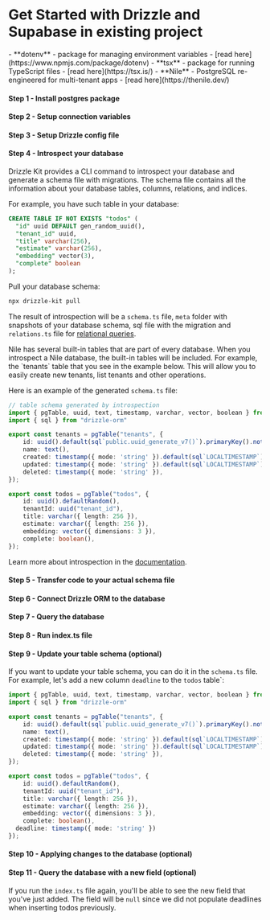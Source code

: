
<Breadcrumbs/>

# Get Started with Drizzle and Supabase in existing project

<Prerequisites>
  - **dotenv** - package for managing environment variables - [read here](https://www.npmjs.com/package/dotenv)
  - **tsx** - package for running TypeScript files - [read here](https://tsx.is/)
  - **Nile** - PostgreSQL re-engineered for multi-tenant apps - [read here](https://thenile.dev/)
</Prerequisites>

<FileStructure/>

#### Step 1 - Install **postgres** package
<InstallPackages lib='pg' devlib=' @types/pg'/>

#### Step 2 - Setup connection variables

<SetupEnv env_variable='NILEDB_URL' />

#### Step 3 - Setup Drizzle config file

<SetupConfig dialect='postgresql' env_variable='NILEDB_URL'/>

#### Step 4 - Introspect your database

Drizzle Kit provides a CLI command to introspect your database and generate a schema file with migrations. The schema file contains all the information about your database tables, columns, relations, and indices.

For example, you have such table in your database:

```sql copy
CREATE TABLE IF NOT EXISTS "todos" (
  "id" uuid DEFAULT gen_random_uuid(),
  "tenant_id" uuid,
  "title" varchar(256),
  "estimate" varchar(256),
  "embedding" vector(3),
  "complete" boolean
);
```

Pull your database schema:

```bash copy
npx drizzle-kit pull
```

The result of introspection will be a `schema.ts` file, `meta` folder with snapshots of your database schema, sql file with the migration and `relations.ts` file for [relational queries](/docs/rqb).

<Callout title='built-in tables'>
Nile has several built-in tables that are part of every database. When you introspect a Nile database, the built-in tables will be included. 
For example, the `tenants` table that you see in the example below. This will allow you to easily create new tenants, list tenants and other operations.
</Callout>

Here is an example of the generated `schema.ts` file:

```typescript copy filename="src/db/schema.ts"
// table schema generated by introspection
import { pgTable, uuid, text, timestamp, varchar, vector, boolean } from "drizzle-orm/pg-core"
import { sql } from "drizzle-orm"

export const tenants = pgTable("tenants", {
	id: uuid().default(sql`public.uuid_generate_v7()`).primaryKey().notNull(),
	name: text(),
	created: timestamp({ mode: 'string' }).default(sql`LOCALTIMESTAMP`).notNull(),
	updated: timestamp({ mode: 'string' }).default(sql`LOCALTIMESTAMP`).notNull(),
	deleted: timestamp({ mode: 'string' }),
});

export const todos = pgTable("todos", {
	id: uuid().defaultRandom(),
	tenantId: uuid("tenant_id"),
	title: varchar({ length: 256 }),
	estimate: varchar({ length: 256 }),
	embedding: vector({ dimensions: 3 }),
	complete: boolean(),
});
```

Learn more about introspection in the [documentation](/docs/drizzle-kit-pull).

#### Step 5 - Transfer code to your actual schema file

<TransferCode/>

#### Step 6 - Connect Drizzle ORM to the database

<ConnectNile/>

#### Step 7 - Query the database

<QueryNile />

#### Step 8 - Run index.ts file

<RunFile/>

#### Step 9 - Update your table schema (optional)

If you want to update your table schema, you can do it in the `schema.ts` file. For example, let's add a new column `deadline` to the `todos` table`:

```typescript copy filename="src/db/schema.ts" {19}
import { pgTable, uuid, text, timestamp, varchar, vector, boolean } from "drizzle-orm/pg-core"
import { sql } from "drizzle-orm"

export const tenants = pgTable("tenants", {
	id: uuid().default(sql`public.uuid_generate_v7()`).primaryKey().notNull(),
	name: text(),
	created: timestamp({ mode: 'string' }).default(sql`LOCALTIMESTAMP`).notNull(),
	updated: timestamp({ mode: 'string' }).default(sql`LOCALTIMESTAMP`).notNull(),
	deleted: timestamp({ mode: 'string' }),
});

export const todos = pgTable("todos", {
	id: uuid().defaultRandom(),
	tenantId: uuid("tenant_id"),
	title: varchar({ length: 256 }),
	estimate: varchar({ length: 256 }),
	embedding: vector({ dimensions: 3 }),
	complete: boolean(),
  deadline: timestamp({ mode: 'string' })
});
```

#### Step 10 - Applying changes to the database (optional)

<ApplyChanges />

#### Step 11 - Query the database with a new field (optional)

If you run the `index.ts` file again, you'll be able to see the new field that you've just added. 
The field will be `null` since we did not populate deadlines when inserting todos previously.

<RunFile/>